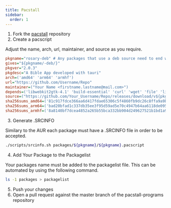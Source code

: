 ```yaml
---
title: Pacstall
sidebar:
  order: 1
---
```


1. Fork the [pacstall](https://github.com/pacstall/pacstall-programs/fork) repository
2. Create a pacscript

Adjust the name, arch, url, maintainer, and source as you require.
```ini
pkgname="rosary-deb" # Any packages that use a deb source need to end with -deb
gives="${pkgname/-deb/}"
pkgver="2.0.3"
pkgdesc="A Bible App developed with tauri"
arch=('amd64' 'arm64' 'armhf')
url="https://github.com/Username/Repo"
maintainer=("Your Name <firstname.lastname@mail.com>")
depends=('libwebkit2gtk-4.1' 'build-essential' 'curl' 'wget' 'file' 'libxdo-dev' 'libssl-dev' 'libayatana-appindicator3-dev' 'librsvg2-dev')
source=("https://github.com/Your_Username/Repo/releases/download/v${pkgver}/app-name_${pkgver}_${CARCH}.deb")
sha256sums_amd64=('81c917fdce366aa6d417fdae65306c5f4860fb9dc26c8ffa9a9b62c0d206c54a')
sha256sums_arm64=('bad20bfad1c337db35ee3f95d59ad5e70c4947b64aa6118de0953ddfec4c1538')
sha256sums_armhf=('8a8140bf7dcea4852a265b55bca332bb904d249627521b1bd1a985b383fd8307')
```
3. Generate .SRCINFO

Similary to the AUR each package must have a .SRCINFO file in order to be accepted.
```sh
./scripts/srcinfo.sh packages/${pkgname}/${pkgname}.pacscript
```

4. Add Your Package to the Packagelist

Your packages name must be added to the packagelist file. This can be automated by using the following command.
```sh
ls -1 packages > packagelist
```
5. Push your changes
6. Open a pull request against the master branch of the pacstall-programs repository
